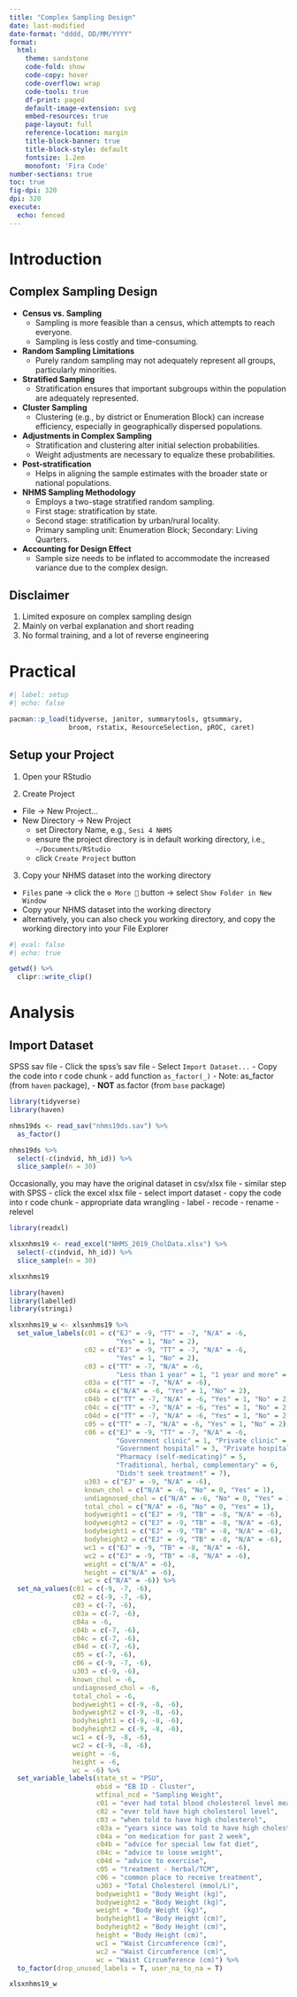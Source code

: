 ```yaml
---
title: "Complex Sampling Design"
date: last-modified
date-format: "dddd, DD/MM/YYYY"
format: 
  html:
    theme: sandstone
    code-fold: show
    code-copy: hover
    code-overflow: wrap
    code-tools: true
    df-print: paged
    default-image-extension: svg
    embed-resources: true
    page-layout: full
    reference-location: margin
    title-block-banner: true
    title-block-style: default
    fontsize: 1.2em
    monofont: 'Fira Code'
number-sections: true
toc: true
fig-dpi: 320
dpi: 320
execute: 
  echo: fenced
---
```


# Introduction

## Complex Sampling Design


- **Census vs. Sampling**
   - Sampling is more feasible than a census, which attempts to reach everyone.
   - Sampling is less costly and time-consuming.
- **Random Sampling Limitations**
   - Purely random sampling may not adequately represent all groups, particularly minorities.
- **Stratified Sampling**
   - Stratification ensures that important subgroups within the population are adequately represented.
- **Cluster Sampling**
   - Clustering (e.g., by district or Enumeration Block) can increase efficiency, especially in geographically dispersed populations.
- **Adjustments in Complex Sampling**
   - Stratification and clustering alter initial selection probabilities.
   - Weight adjustments are necessary to equalize these probabilities.
- **Post-stratification**
   - Helps in aligning the sample estimates with the broader state or national populations.


- **NHMS Sampling Methodology**
   - Employs a two-stage stratified random sampling.
   - First stage: stratification by state.
   - Second stage: stratification by urban/rural locality.
   - Primary sampling unit: Enumeration Block; Secondary: Living Quarters.
- **Accounting for Design Effect**
   - Sample size needs to be inflated to accommodate the increased variance due to the complex design.


## Disclaimer

1. Limited exposure on complex sampling design
2. Mainly on verbal explanation and short reading
3. No formal training, and a lot of reverse engineering

# Practical


```r
#| label: setup
#| echo: false

pacman::p_load(tidyverse, janitor, summarytools, gtsummary, 
               broom, rstatix, ResourceSelection, pROC, caret)
```


## Setup your Project


1. Open your RStudio

2. Create Project
  - File -> New Project...
  - New Directory -> New Project
    - set Directory Name, e.g., `Sesi 4 NHMS`
    - ensure the project directory is in default working directory, i.e., `~/Documents/RStudio`
    - click `Create Project` button

3. Copy your NHMS dataset into the working directory
  - `Files` pane -> click the `⚙️ More 🔻` button -> select `Show Folder in New Window`
  - Copy your NHMS dataset into the working directory
  - alternatively, you can also check you working directory, and copy the working directory into your File Explorer

```r
#| eval: false
#| echo: true

getwd() %>% 
  clipr::write_clip()
```


# Analysis

## Import Dataset

SPSS sav file
  - Click the spss's sav file
  - Select `Import Dataset...`
  - Copy the code into r code chunk
  - add function `as_factor(_)` 
    - Note: as_factor (from `haven` package), 
    - **NOT** as.factor (from `base` package)

```r

library(tidyverse)
library(haven)

nhms19ds <- read_sav("nhms19ds.sav") %>% 
  as_factor()

nhms19ds %>% 
  select(-c(indvid, hh_id)) %>% 
  slice_sample(n = 30)
```

Occasionally, you may have the original dataset in csv/xlsx file
  - similar step with SPSS
  - click the excel xlsx file
  - select import dataset
  - copy the code into r code chunk
  - appropriate data wrangling
    - label
    - recode
    - rename
    - relevel

```r
library(readxl)

xlsxnhms19 <- read_excel("NHMS_2019_CholData.xlsx") %>% 
  select(-c(indvid, hh_id)) %>% 
  slice_sample(n = 30)

xlsxnhms19
```

```r
library(haven)
library(labelled)
library(stringi)

xlsxnhms19_w <- xlsxnhms19 %>% 
  set_value_labels(c01 = c("EJ" = -9, "TT" = -7, "N/A" = -6, 
                           "Yes" = 1, "No" = 2), 
                   c02 = c("EJ" = -9, "TT" = -7, "N/A" = -6, 
                           "Yes" = 1, "No" = 2), 
                   c03 = c("TT" = -7, "N/A" = -6, 
                           "Less than 1 year" = 1, "1 year and more" = 2), 
                   c03a = c("TT" = -7, "N/A" = -6), 
                   c04a = c("N/A" = -6, "Yes" = 1, "No" = 2), 
                   c04b = c("TT" = -7, "N/A" = -6, "Yes" = 1, "No" = 2), 
                   c04c = c("TT" = -7, "N/A" = -6, "Yes" = 1, "No" = 2), 
                   c04d = c("TT" = -7, "N/A" = -6, "Yes" = 1, "No" = 2), 
                   c05 = c("TT" = -7, "N/A" = -6, "Yes" = 1, "No" = 2), 
                   c06 = c("EJ" = -9, "TT" = -7, "N/A" = -6, 
                           "Government clinic" = 1, "Private clinic" = 2,
                           "Government hospital" = 3, "Private hospital" = 4,
                           "Pharmacy (self-medicating)" = 5, 
                           "Traditional, herbal, complementary" = 6,
                           "Didn't seek treatment" = 7),
                   u303 = c("EJ" = -9, "N/A" = -6),
                   known_chol = c("N/A" = -6, "No" = 0, "Yes" = 1),
                   undiagnosed_chol = c("N/A" = -6, "No" = 0, "Yes" = 1),
                   total_chol = c("N/A" = -6, "No" = 0, "Yes" = 1),
                   bodyweight1 = c("EJ" = -9, "TB" = -8, "N/A" = -6),
                   bodyweight2 = c("EJ" = -9, "TB" = -8, "N/A" = -6),
                   bodyheight1 = c("EJ" = -9, "TB" = -8, "N/A" = -6), 
                   bodyheight2 = c("EJ" = -9, "TB" = -8, "N/A" = -6), 
                   wc1 = c("EJ" = -9, "TB" = -8, "N/A" = -6), 
                   wc2 = c("EJ" = -9, "TB" = -8, "N/A" = -6), 
                   weight = c("N/A" = -6), 
                   height = c("N/A" = -6), 
                   wc = c("N/A" = -6)) %>% 
  set_na_values(c01 = c(-9, -7, -6), 
                c02 = c(-9, -7, -6), 
                c03 = c(-7, -6), 
                c03a = c(-7, -6), 
                c04a = -6, 
                c04b = c(-7, -6), 
                c04c = c(-7, -6), 
                c04d = c(-7, -6), 
                c05 = c(-7, -6), 
                c06 = c(-9, -7, -6), 
                u303 = c(-9, -6), 
                known_chol = -6, 
                undiagnosed_chol = -6, 
                total_chol = -6, 
                bodyweight1 = c(-9, -8, -6), 
                bodyweight2 = c(-9, -8, -6), 
                bodyheight1 = c(-9, -8, -6), 
                bodyheight2 = c(-9, -8, -6), 
                wc1 = c(-9, -8, -6), 
                wc2 = c(-9, -8, -6), 
                weight = -6, 
                height = -6, 
                wc = -6) %>% 
  set_variable_labels(state_st = "PSU",
                      ebid = "EB ID - Cluster",
                      wtfinal_ncd = "Sampling Weight",
                      c01 = "ever had total blood cholesterol level measured",
                      c02 = "ever told have high cholesterol level", 
                      c03 = "when told to have high cholesterol", 
                      c03a = "years since was told to have high cholesterol", 
                      c04a = "on medication for past 2 week", 
                      c04b = "advice for special low fat diet", 
                      c04c = "advice to loose weight", 
                      c04d = "advice to exercise", 
                      c05 = "treatment - herbal/TCM", 
                      c06 = "common place to receive treatment",
                      u303 = "Total Cholesterol (mmol/L)",
                      bodyweight1 = "Body Weight (kg)",
                      bodyweight2 = "Body Weight (kg)",
                      weight = "Body Weight (kg)",
                      bodyheight1 = "Body Height (cm)",
                      bodyheight2 = "Body Height (cm)",
                      height = "Body Height (cm)",
                      wc1 = "Waist Circumference (cm)",
                      wc2 = "Waist Circumference (cm)",
                      wc = "Waist Circumference (cm)") %>% 
  to_factor(drop_unused_labels = T, user_na_to_na = T)

xlsxnhms19_w
```


